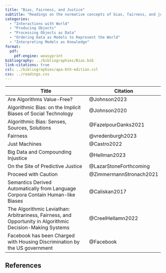 ```yaml
---
title: "Bias, Fairness, and Justice"
subtitle: "Readings on the normative concepts of bias, fairness, and justice and how they are relevant considerations in data science."
categories:
  - "Interactions with World"
  - "Producing Objects"
  - "Processing Objects as Data"
  - "Ordering Data as Models to Represent the World"
  - "Interpreting Models as Knowledge"
format:
  pdf:
    pdf-engine: weasyprint
bibliography: ../bibliographies/Bias.bib
link-citations: true
csl: ../bibliographies/apa-6th-edition.csl
css: ../readings.css
---
```

| Title                                                                                                      | Citation                |
|-------------------------------------------------------|-----------------|
| Are Algorithms Value-Free?                                                                                 | @Johnson2023            |
| Algorithmic Bias: on the Implicit Biases of Social Technology                                              | @Johnson2020            |
| Algorithmic Bias: Senses, Sources, Solutions                                                               | @FazelpourDanks2021     |
| Fairness                                                                                                   | @vredenburgh2023        |
| Just Machines                                                                                              | @Castro2022             |
| Big Data and Compounding Injustice                                                                         | @Hellman2023            |
| On the Site of Predictive Justice                                                                          | @LazarStoneForthcoming  |
| Proceed with Caution                                                                                       | @ZimmermannStronach2021 |
| Semantics Derived Automatically from Language Corpora Contain Human-like Biases                            | @Caliskan2017           |
| The Algorithmic Leviathan: Arbitrariness, Fairness, and Opportunity in Algorithmic Decision-Making Systems | @CreelHellamn2022       |
| Facebook has been Charged with Housing Discrimination by the US government                                 | @Facebook               |

## References

::: {#refs}
:::